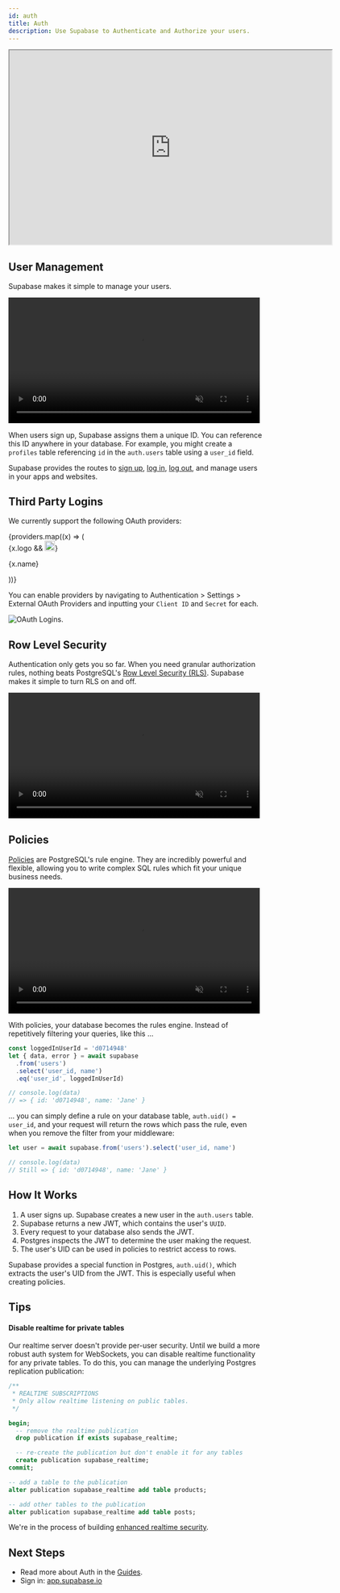 ```yaml
---
id: auth
title: Auth
description: Use Supabase to Authenticate and Authorize your users.
---
```



<iframe
  className="w-full video-with-border"
  width="640"
  height="385"
  src="https://www.youtube-nocookie.com/embed/6ow_jW4epf8"
  frameBorder="1"
  allow="accelerometer; autoplay; clipboard-write; encrypted-media; gyroscope; picture-in-picture"
  allowFullScreen
></iframe>

## User Management

Supabase makes it simple to manage your users.

<video width="99%" muted playsInline controls="true">
  <source src="/docs/videos/auth-zoom2.mp4" type="video/mp4" muted playsInline />
</video>

When users sign up, Supabase assigns them a unique ID. You can reference this ID anywhere in your database. For example, you might create a `profiles` table referencing `id` in the `auth.users` table using a `user_id` field.

Supabase provides the routes to [sign up](/docs/reference/javascript/auth-signup), [log in](/docs/reference/javascript/auth-signin),
[log out](/docs/reference/javascript/auth-signout), and manage users in your apps and websites.

## Third Party Logins

We currently support the following OAuth providers:

<div class="container" style={{}}>
  <div class="row is-multiline">
    {providers.map((x) => (
      <div key={x.name} class="col col--4">
        <Link class="card" to={x.href}>
          <div class="card__body" style={{ display: 'flex', gap: 20 }}>
            {x.logo && <img src={x.logo} alt={x.name} width="20" />}
            <p>{x.name}</p>
          </div>
        </Link>
      </div>
    ))}
  </div>
</div>

You can enable providers by navigating to Authentication > Settings > External OAuth Providers and inputting your `Client ID` and `Secret` for each.

![OAuth Logins.](/img/supabase-oauth-logins.png)

## Row Level Security

Authentication only gets you so far. When you need granular authorization rules, nothing beats PostgreSQL's [Row Level Security (RLS)](https://www.postgresql.org/docs/current/ddl-rowsecurity.html). Supabase makes it simple to turn RLS on and off.

<video width="99%" muted playsInline controls="true">
  <source src="/docs/videos/rls-zoom2.mp4" type="video/mp4" muted playsInline />
</video>

## Policies

[Policies](https://www.postgresql.org/docs/current/sql-createpolicy.html) are PostgreSQL's rule engine. They are incredibly powerful and flexible, allowing you to write complex SQL rules which fit your unique business needs.

<video width="99%" muted playsInline controls="true">
  <source src="/docs/videos/policies-zoom2.mp4" type="video/mp4" muted playsInline />
</video>

With policies, your database becomes the rules engine. Instead of repetitively filtering your queries, like this ...

```js
const loggedInUserId = 'd0714948'
let { data, error } = await supabase
  .from('users')
  .select('user_id, name')
  .eq('user_id', loggedInUserId)

// console.log(data)
// => { id: 'd0714948', name: 'Jane' }
```

... you can simply define a rule on your database table, `auth.uid() = user_id`, and your request will return the rows which pass the rule, even when you remove the filter from your middleware:

```js
let user = await supabase.from('users').select('user_id, name')

// console.log(data)
// Still => { id: 'd0714948', name: 'Jane' }
```


## How It Works

1. A user signs up. Supabase creates a new user in the `auth.users` table.
2. Supabase returns a new JWT, which contains the user's `UUID`.
3. Every request to your database also sends the JWT.
4. Postgres inspects the JWT to determine the user making the request.
5. The user's UID can be used in policies to restrict access to rows.

Supabase provides a special function in Postgres, `auth.uid()`, which extracts the user's UID from the JWT. This is especially useful when creating policies.

## Tips

#### Disable realtime for private tables

Our realtime server doesn't provide per-user security. Until we build a more robust auth system for WebSockets, you can disable realtime functionality for any private tables. To do this, you can manage the underlying Postgres replication publication:

```sql
/**
 * REALTIME SUBSCRIPTIONS
 * Only allow realtime listening on public tables.
 */

begin;
  -- remove the realtime publication
  drop publication if exists supabase_realtime;

  -- re-create the publication but don't enable it for any tables
  create publication supabase_realtime;
commit;

-- add a table to the publication
alter publication supabase_realtime add table products;

-- add other tables to the publication
alter publication supabase_realtime add table posts;
```

We're in the process of building [enhanced realtime security](https://github.com/supabase/walrus).

## Next Steps

- Read more about Auth in the [Guides](/docs/guides/auth/intro).
- Sign in: [app.supabase.io](https://app.supabase.io)
